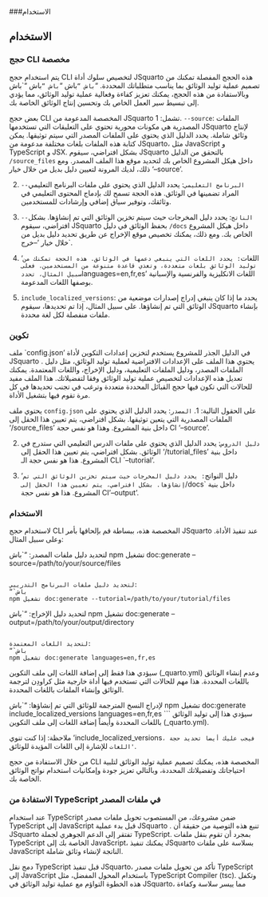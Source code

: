 ###الاستخدام

## الاستخدام {#sec-usage}

### حجج CLI مخصصة 
يتم استخدام حجج CLI لتخصيص سلوك أداة JSquarto هذه الحجج المفصلة تمكنك من تصميم عملية توليد الوثائق بما يناسب متطلباتك المحددة. “`باش “`باش “`باش “`باش “`باش وبالاستفادة من هذه الحجج، يمكنك تعزيز كفاءة وفعالية عملية توليد الوثائق، مما يؤدي إلى تبسيط سير العمل الخاص بك وتحسين إنتاج الوثائق الخاصة بك.

بعض حجج CLI المخصصة المدعومة من JSquarto تشمل:
1. `--source`: الملفات المصدرية هي مكونات محورية تحتوي على التعليقات التي تستخدمها JSquarto لإنتاج وثائق شاملة. يحدد الدليل الذي يحتوي على الملفات المصدر التي سيتم توثيقها. يمكن كتابة هذه الملفات بلغات مختلفة مدعومة من JSquarto، مثل JavaScript و TypeScript و JSX. بشكل افتراضي، سيقوم JSquarto بالتحقق من الدليل `/source_files` داخل هيكل المشروع الخاص بك لتحديد موقع هذا الملف المصدر. ومع ذلك، لديك المرونة لتعيين دليل بديل من خلال خيار '--source'.

2. `--البرنامج التعليمي`: يحدد الدليل الذي يحتوي على ملفات البرنامج التعليمي المراد تضمينها في الوثائق. هذه الحجة تسمح لك بإدماج المحتوى التعليمي في وثائقك، وتوفير سياق إضافي وإرشادات للمستخدمين. 

3. `--الناتج`: يحدد دليل المخرجات حيث سيتم تخزين الوثائق التي تم إنشاؤها. بشكل افتراضي، سيقوم JSquarto بحفظ الوثائق في دليل `/docs` داخل هيكل المشروع الخاص بك. ومع ذلك، يمكنك تخصيص موقع الإخراج عن طريق تحديد دليل بديل من خلال خيار '--خرج`.

4. 'اللغات`: يحدد اللغات التي ينبغي دعمها في الوثائق. هذه الحجة تمكنك من توليد الوثائق بلغات متعددة، وتغذي قاعدة متنوعة من المستخدمين. فعلى سبيل المثال، تحدد `languages=en,fr,es' اللغات الانكليزية والفرنسية والإسبانية بوصفها اللغات المدعومة.

5. `include_localized_versions`: يحدد ما إذا كان ينبغي إدراج إصدارات موضعية من الوثائق التي تم إنشاؤها. على سبيل المثال، إذا تم تحديدها، سيقوم JSquarto بإنشاء ملفات منفصلة لكل لغة محددة. 

### تكوين
ملف `config.json' في الدليل الجذر للمشروع يستخدم لتخزين إعدادات التكوين لأداة JSquarto . يحتوي هذا الملف على الإعدادات الافتراضية لعملية توليد الوثائق، مثل دليل الملفات المصدر، ودليل الملفات التعليمية، ودليل الإخراج، واللغات المعتمدة. يمكنك تعديل هذه الإعدادات لتخصيص عملية توليد الوثائق وفقا لتفضيلاتك. هذا الملف مفيد للحالات التي تكون فيها حجج القبائل المحددة متعددة وترغب في تجنب تحديدها في كل مرة تقوم فيها بتشغيل الأداة.

يحتوي ملف `config.json` على الحقول التالية:
1. `المصدر`: يحدد الدليل الذي يحتوي على الملفات المصدرية التي يتعين توثيقها. بشكل افتراضي، يتم تعيين هذا الحقل إلى '/source_files' داخل بنية المشروع. وهذا هو نفس حجة CI '--source'.

2. `دليل الدروس`: يحدد الدليل الذي يحتوي على ملفات الدرس التعليمي التي ستدرج في الوثائق. بشكل افتراضي، يتم تعيين هذا الحقل إلى '/tutorial_files' داخل بنية المشروع. هذا هو نفس حجة الـ CLI `--tutorial'.

3. 'دليل النواتج`: يحدد دليل المخرجات حيث سيتم تخزين الوثائق التي تم إنشاؤها. بشكل افتراضي، يتم تعيين هذا الحقل إلى `/docs` داخل بنية المشروع. هذا هو نفس حجة CI '--output'.


### الاستخدام
لاستخدام حجج CLI المخصصة هذه، ببساطة قم بإلحاقها بأمر JSquarto عند تنفيذ الأداة. وعلى سبيل المثال:

لتحديد دليل ملفات المصدر:
“`باش
npm تشغيل doc:generate --source=/path/to/your/source/files 
```

لتحديد دليل ملفات البرنامج التدريبي:
“`باش
npm تشغيل doc:generate --tutorial=/path/to/your/tutorial/files
```

لتحديد دليل الإخراج:
“`باش
npm تشغيل doc:generate --output=/path/to/your/output/directory
```

لتحديد اللغات المعتمدة:
“`باش
npm تشغيل doc:generate languages=en,fr,es
```
سيؤدي هذا فقط إلى إضافة اللغات إلى ملف التكوين (_quarto.yml) وعدم إنشاء الوثائق باللغات المحددة. هذا مهم للحالات التي تستخدم فيها أداة خارجية مثل كراودِن لترجمة الوثائق وإنشاء الملفات باللغات المحددة.

لإدراج النسخ المترجمة للوثائق التي تم إنشاؤها:
“`باش
npm تشغيل doc:generate include_localized_versions languages=en,fr,es
```
سيؤدي هذا إلى توليد الوثائق باللغات المحددة وأيضاً إضافة اللغات إلى ملف التكوين (_quarto.yml).

ملاحظة: إذا كنت تنوي 'include_localized_versions`، فيجب عليك أيضا تحديد حجة 'اللغات` للإشارة إلى اللغات المؤيدة للوثائق.

من خلال الاستفادة من حجج CLI المخصصة هذه، يمكنك تصميم عملية توليد الوثائق لتلبية احتياجاتك وتفضيلاتك المحددة، وبالتالي تعزيز جودة وإمكانيات استخدام نواتج الوثائق الخاصة بك.


### الاستفادة من TypeScript في ملفات المصدر
عند استخدام TypeScript ضمن مشروعك، من المستصوب تحويل ملفات مصدر TypeScript إلى JavaScript قبل بدء عملية JSquarto . تنبع هذه التوصية من حقيقة أن JSquarto تفتقر إلى الدعم الجوهري لجملة TypeScript. بمجرد أن تقوم بنقل ملفات TypeScript الخاصة بك إلى JavaScript، يمكنك تنفيذ JSquarto بسلاسة على ملفات JavaScript الناتجة لإنشاء وثائق شاملة.

دمج نقل TypeScript
قبل تنفيذ JSquarto، تأكد من تحويل ملفات مصدر TypeScript إلى JavaScript باستخدام المحول المفضل، مثل TypeScript Compiler (tsc). وتكفل هذه الخطوة التواؤم مع عملية توليد الوثائق في JSquarto، مما ييسر سلاسة وكفاءة 
